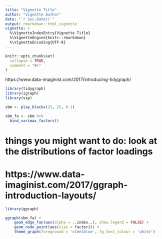 ```yaml
---
title: "Vignette Title"
author: "Vignette Author"
date: "`r Sys.Date()`"
output: rmarkdown::html_vignette
vignette: >
  %\VignetteIndexEntry{Vignette Title}
  %\VignetteEngine{knitr::rmarkdown}
  %\VignetteEncoding{UTF-8}
---
```


```r
knitr::opts_chunk$set(
  collapse = TRUE,
  comment = "#>"
)
```

https://www.data-imaginist.com/2017/introducing-tidygraph/

```r
library(tidygraph)
library(igraph)
library(vsp)

sbm <- play_blocks(25, 25, 0.1)
```


```r
sbm_fa <- sbm %>% 
  bind_varimax_factors()
```

# things you might want to do: look at the distributions of factor loadings

# https://www.data-imaginist.com/2017/ggraph-introduction-layouts/

```r
library(ggraph)

ggraph(sbm_fa) + 
    geom_edge_fan(aes(alpha = ..index..), show.legend = FALSE) + 
    geom_node_point(aes(size = factor1)) + 
    theme_graph(foreground = 'steelblue', fg_text_colour = 'white')
```

